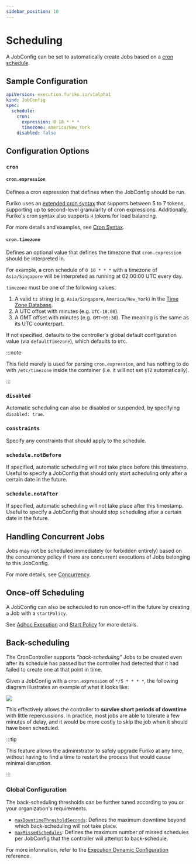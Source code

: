 ```yaml
---
sidebar_position: 10
---
```


# Scheduling

A JobConfig can be set to automatically create Jobs based on a [cron schedule](https://en.wikipedia.org/wiki/Cron).

## Sample Configuration

```yaml
apiVersion: execution.furiko.io/v1alpha1
kind: JobConfig
spec:
  schedule:
    cron:
      expression: 0 10 * * *
      timezone: America/New_York
    disabled: false
```

## Configuration Options

### `cron`

#### `cron.expression`

Defines a cron expression that defines when the JobConfig should be run.

Furiko uses an [extended cron syntax](./cron-syntax.md) that supports between 5 to 7 tokens, supporting up to second-level granularity of cron expressions. Additionally, Furiko's cron syntax also supports `H` tokens for load balancing.

For more details and examples, see [Cron Syntax](./cron-syntax.md).

#### `cron.timezone`

Defines an optional value that defines the timezone that `cron.expression` should be interpreted in.

For example, a cron schedule of `0 10 * * *` with a timezone of `Asia/Singapore` will be interpreted as running at 02:00:00 UTC every day.

`timezone` must be one of the following values:

1. A valid `tz` string (e.g. `Asia/Singapore`, `America/New_York`) in the [Time Zone Database](https://www.iana.org/time-zones).
2. A UTC offset with minutes (e.g. `UTC-10:00`).
3. A GMT offset with minutes (e.g. `GMT+05:30`). The meaning is the same as its UTC counterpart.

If not specified, defaults to the controller's global default configuration value (via `defaultTimezone`), which defaults to `UTC`.

:::note

This field merely is used for parsing `cron.expression`, and has nothing to do with `/etc/timezone` inside the container (i.e. it will not set `$TZ` automatically).

:::

### `disabled`

Automatic scheduling can also be disabled or suspended, by specifying `disabled: true`.

### `constraints`

Specify any constraints that should apply to the schedule.

### `schedule.notBefore`

If specified, automatic scheduling will not take place before this timestamp. Useful to specify a JobConfig that should only start scheduling only after a certain date in the future.

### `schedule.notAfter`

If specified, automatic scheduling will not take place after this timestamp. Useful to specify a JobConfig that should stop scheduling after a certain date in the future.

## Handling Concurrent Jobs

Jobs may not be scheduled immediately (or forbidden entirely) based on the concurrency policy if there are concurrent executions of Jobs belonging to this JobConfig.

For more details, see [Concurrency](./concurrency.md).

## Once-off Scheduling

A JobConfig can also be scheduled to run once-off in the future by creating a Job with a `startPolicy`.

See [Adhoc Execution](../job/adhoc-execution.mdx) and [Start Policy](../job/start-policy.md) for more details.

## Back-scheduling

The CronController supports _"back-scheduling"_ Jobs to be created even after its schedule has passed but the controller had detected that it had failed to create one at that point in time.

Given a JobConfig with a `cron.expression` of `*/5 * * * *`, the following diagram illustrates an example of what it looks like:

<div class="text--center">
  <img src={require("./img/backscheduling.png").default} />
</div>

This effectively allows the controller to **survive short periods of downtime** with little repercussions. In practice, most jobs are able to tolerate a few minutes of delay, and it would be more costly to skip the job when it should have been scheduled.

:::tip

This feature allows the administrator to safely upgrade Furiko at any time, without having to find a time to restart the process that would cause minimal disruption.

:::

### Global Configuration

The back-scheduling thresholds can be further tuned according to you or your organization's requirements.

- [`maxDowntimeThresholdSeconds`](../../reference/configuration/execution/dynamic-config.md#maxdowntimethresholdseconds): Defines the maximum downtime beyond which back-scheduling will not take place.
- [`maxMissedSchedules`](../../reference/configuration/execution/dynamic-config.md#maxmissedschedules): Defines the maximum number of missed schedules per JobConfig that the controller will attempt to back-schedule.

For more information, refer to the [Execution Dynamic Configuration](../../reference/configuration/execution/dynamic-config.md) reference.
